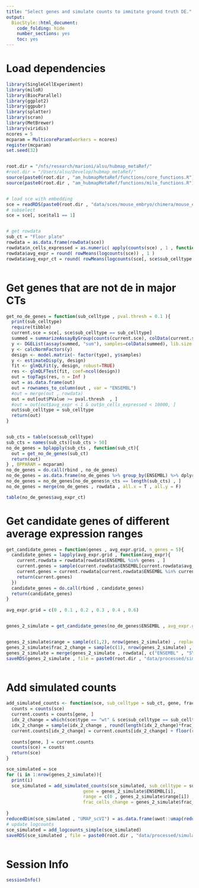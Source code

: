 ```yaml
---
title: "Select genes and simulate counts to immitate ground truth DE."
output:
  BiocStyle::html_document:
    code_folding: hide
    number_sections: yes
    toc: yes  
---
```

# Load dependencies

```r


library(SingleCellExperiment)
library(miloR)
library(BiocParallel)
library(ggplot2)
library(ggpubr)
library(splatter)
library(scran)
library(MetBrewer)
library(viridis)
ncores = 5
mcparam = MulticoreParam(workers = ncores)
register(mcparam)
set.seed(32)


root.dir = "/nfs/research/marioni/alsu/hubmap_metaRef/"
#root.dir = "/Users/alsu/Develop/hubmap_metaRef/"
source(paste0(root.dir , "am_hubmapMetaRef/functions/core_functions.R"))
source(paste0(root.dir , "am_hubmapMetaRef/functions/milo_functions.R"))


# load sce with embedding
sce = readRDS(paste0(root.dir , "data/sces/mouse_embryo/chimera/mouse_embryo_chimera_tal.Rds"))
# subselect
sce = sce[, sce$tal1 == 1]


# get rowdata
sub_ct = "Floor plate"
rowdata = as.data.frame(rowData(sce))
rowdata$n_cells_expressed = as.numeric( apply(counts(sce) , 1 , function(x) sum(x > 0)) )
rowdata$avg_expr = round( rowMeans(logcounts(sce)) , 1 )
rowdata$avg_expr_ct = round( rowMeans(logcounts(sce[, sce$sub_celltype == sub_ct])) , 1 )



```

# Get genes that are not de in major CTs

```r



get_no_de_genes = function(sub_celltype , pval.thresh = 0.1 ){
  print(sub_celltype)
  require(tibble)
  current.sce = sce[, sce$sub_celltype == sub_celltype]
  summed = summarizeAssayByGroup(counts(current.sce), colData(current.sce)[,c("sample","type")])
  y <- DGEList(assay(summed, "sum"), samples=colData(summed), lib.size = colSums(assay(summed , "sum")))
  y <- calcNormFactors(y)
  design <- model.matrix(~ factor(type), y$samples)
  y <- estimateDisp(y, design)
  fit <- glmQLFit(y, design, robust=TRUE)
  res <- glmQLFTest(fit, coef=ncol(design))
  out = topTags(res, n = Inf )
  out = as.data.frame(out)
  out = rownames_to_column(out , var = "ENSEMBL")
  #out = merge(out , rowdata)
  out = out[out$PValue >= pval.thresh  , ]
  #out = out[out$avg_expr < 1 & out$n_cells_expressed < 10000, ]
  out$sub_celltype = sub_celltype
  return(out)
}


sub_cts = table(sce$sub_celltype)
sub_cts = names(sub_cts)[sub_cts > 50]
no_de_genes = bplapply(sub_cts , function(sub_ct){
  out = get_no_de_genes(sub_ct) 
  return(out)
} , BPPARAM = mcparam)
no_de_genes = do.call(rbind , no_de_genes)
no_de_genes = as.data.frame(no_de_genes %>% group_by(ENSEMBL) %>% dplyr::summarise(n_cts = n()))
no_de_genes = no_de_genes[no_de_genes$n_cts == length(sub_cts) , ]
no_de_genes = merge(no_de_genes , rowdata , all.x = T , all.y = F)

table(no_de_genes$avg_expr_ct)


```

# Get candidate genes of different average expression ranges

```r


get_candidate_genes = function(genes , avg_expr.grid, n_genes = 5){
  candidate_genes = lapply(avg_expr.grid , function(avg_expr){
    current.rowdata = rowdata[rowdata$ENSEMBL %in% genes , ]
    current.genes = sample(current.rowdata$ENSEMBL[current.rowdata$avg_expr_ct == avg_expr] , min(n_genes, length(current.rowdata$ENSEMBL[current.rowdata$avg_expr_ct == avg_expr])))
    current.genes = current.rowdata[current.rowdata$ENSEMBL %in% current.genes , c("ENSEMBL" , "avg_expr_ct")]
    return(current.genes)
  })
  candidate_genes = do.call(rbind , candidate_genes)
  return(candidate_genes)
}
  
avg_expr.grid = c(0 , 0.1 , 0.2 , 0.3 , 0.4 , 0.6)


genes_2_simulate = get_candidate_genes(no_de_genes$ENSEMBL , avg_expr.grid = avg_expr.grid , n_genes = 20)


genes_2_simulate$range = sample(c(1,2), nrow(genes_2_simulate) , replace = T)
genes_2_simulate$frac_2_change = sample(c(1), nrow(genes_2_simulate) , replace = T)
genes_2_simulate = merge(genes_2_simulate , rowdata[, c("ENSEMBL" , "SYMBOL")] , all.x = T , all.y = F)
saveRDS(genes_2_simulate , file = paste0(root.dir , "data/processed/simulations/simulated_genes.Rds"))



```


# Add simulated counts

```r



add_simulated_counts <- function(sce, sub_celltype = sub_ct, gene, frac_cells_change, range){
  counts = counts(sce)
  current.counts = counts[gene, ]
  idx_2_change = which(sce$type == "wt" & sce$sub_celltype == sub_celltype)
  idx_2_change = sample(idx_2_change , round(length(idx_2_change)*frac_cells_change))
  current.counts[idx_2_change] = current.counts[idx_2_change] + floor(runif(length(idx_2_change), min=range[1], max=(range[2]+1)))
    
  counts[gene, ] = current.counts
  counts(sce) = counts
  return(sce)
}

sce_simulated = sce
for (i in 1:nrow(genes_2_simulate)){
  print(i)
  sce_simulated = add_simulated_counts(sce_simulated, sub_celltype = sub_ct, 
                             gene = genes_2_simulate$ENSEMBL[i], 
                             range = c(0 , genes_2_simulate$range[i]) , 
                             frac_cells_change = genes_2_simulate$frac_2_change[i])
  
}
reducedDim(sce_simulated , "UMAP_scVI") = as.data.frame(uwot::umap(reducedDim(sce_simulated , "scVI") , min_dist = 1))
# update logcounts
sce_simulated = add_logcounts_simple(sce_simulated)
saveRDS(sce_simulated , file = paste0(root.dir , "data/processed/simulations/sce_chimera_w_simulations.Rds"))



```


# Session Info

```r
sessionInfo()
```
